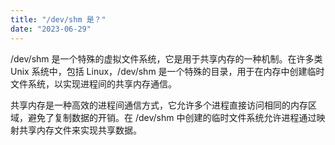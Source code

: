 ```yaml
---
title: "/dev/shm 是？"
date: "2023-06-29"
---
```

/dev/shm 是一个特殊的虚拟文件系统，它是用于共享内存的一种机制。在许多类 Unix 系统中，包括 Linux，/dev/shm 是一个特殊的目录，用于在内存中创建临时文件系统，以实现进程间的共享内存通信。

共享内存是一种高效的进程间通信方式，它允许多个进程直接访问相同的内存区域，避免了复制数据的开销。在 /dev/shm 中创建的临时文件系统允许进程通过映射共享内存文件来实现共享数据。